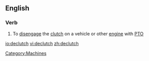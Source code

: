 ==English==

===Verb===
{{en-verb|declutch|es}}

#To [[disengage]] the [[clutch]] on a vehicle or other [[engine]] with [[PTO]]

[[Category:Machines]]

[[io:declutch]]
[[vi:declutch]]
[[zh:declutch]]